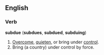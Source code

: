 ==English==

===Verb===
'''subdue''' ('''subdues''', '''subdued''', '''subduing''')
# [[Overcome]], [[quieten]], or bring under [[control]].
# Bring (a country) under control by force.